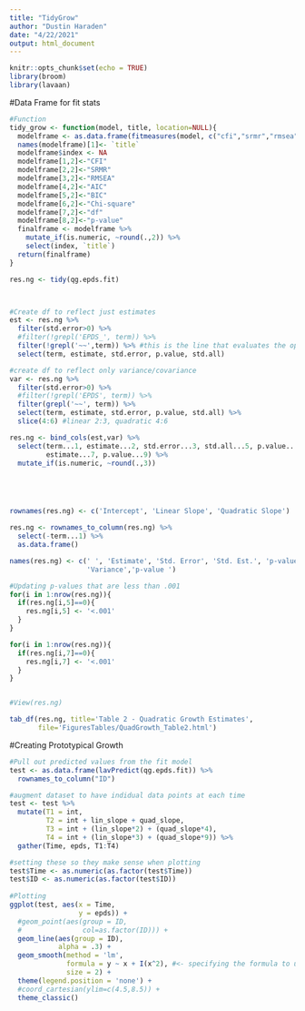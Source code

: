 ---
title: "TidyGrow"
author: "Dustin Haraden"
date: "4/22/2021"
output: html_document
---

```{r setup, include=FALSE}
knitr::opts_chunk$set(echo = TRUE)
library(broom)
library(lavaan)
```


#Data Frame for fit stats
```{r}
#Function
tidy_grow <- function(model, title, location=NULL){
  modelframe <- as.data.frame(fitmeasures(model, c("cfi","srmr","rmsea", "aic","bic", "chisq", "df", "pvalue")))
  names(modelframe)[1]<- `title`
  modelframe$index <- NA
  modelframe[1,2]<-"CFI"
  modelframe[2,2]<-"SRMR"
  modelframe[3,2]<-"RMSEA"
  modelframe[4,2]<-"AIC"
  modelframe[5,2]<-"BIC"
  modelframe[6,2]<-"Chi-square"
  modelframe[7,2]<-"df"
  modelframe[8,2]<-"p-value"
  finalframe <- modelframe %>% 
    mutate_if(is.numeric, ~round(.,2)) %>% 
    select(index, `title`) 
  return(finalframe)
}

```


```{r Table of Model Parameters, eval=F, include=F}

res.ng <- tidy(qg.epds.fit)



#Create df to reflect just estimates
est <- res.ng %>%
  filter(std.error>0) %>%
  #filter(!grepl('EPDS_', term)) %>%
  filter(!grepl('~~',term)) %>% #this is the line that evaluates the op variable
  select(term, estimate, std.error, p.value, std.all)

#create df to reflect only variance/covariance
var <- res.ng %>%
  filter(std.error>0) %>%
  #filter(!grepl('EPDS', term)) %>%
  filter(grepl('~~', term)) %>%
  select(term, estimate, std.error, p.value, std.all) %>% 
  slice(4:6) #linear 2:3, quadratic 4:6

res.ng <- bind_cols(est,var) %>%
  select(term...1, estimate...2, std.error...3, std.all...5, p.value...4,
         estimate...7, p.value...9) %>%
  mutate_if(is.numeric, ~round(.,3)) 





rownames(res.ng) <- c('Intercept', 'Linear Slope', 'Quadratic Slope')

res.ng <- rownames_to_column(res.ng) %>%
  select(-term...1) %>% 
  as.data.frame()

names(res.ng) <- c(' ', 'Estimate', 'Std. Error', 'Std. Est.', 'p-value', 
                   'Variance','p-value ')

#Updating p-values that are less than .001
for(i in 1:nrow(res.ng)){
  if(res.ng[i,5]==0){
    res.ng[i,5] <- '<.001'
  }
}

for(i in 1:nrow(res.ng)){
  if(res.ng[i,7]==0){
    res.ng[i,7] <- '<.001'
  }
}


#View(res.ng)

tab_df(res.ng, title='Table 2 - Quadratic Growth Estimates',
       file='FiguresTables/QuadGrowth_Table2.html')

```

#Creating Prototypical Growth
```{r ProtoGrow}

#Pull out predicted values from the fit model
test <- as.data.frame(lavPredict(qg.epds.fit)) %>% 
  rownames_to_column("ID")

#augment dataset to have indidual data points at each time
test <- test %>% 
  mutate(T1 = int, 
         T2 = int + lin_slope + quad_slope, 
         T3 = int + (lin_slope*2) + (quad_slope*4), 
         T4 = int + (lin_slope*3) + (quad_slope*9)) %>% 
  gather(Time, epds, T1:T4)

#setting these so they make sense when plotting
test$Time <- as.numeric(as.factor(test$Time))
test$ID <- as.numeric(as.factor(test$ID))
  
#Plotting
ggplot(test, aes(x = Time, 
                 y = epds)) + 
  #geom_point(aes(group = ID, 
  #               col=as.factor(ID))) +
  geom_line(aes(group = ID), 
            alpha = .3) + 
  geom_smooth(method = 'lm',
              formula = y ~ x + I(x^2), #<- specifying the formula to use
              size = 2) +
  theme(legend.position = 'none') + 
  #coord_cartesian(ylim=c(4.5,8.5)) +
  theme_classic()

```

